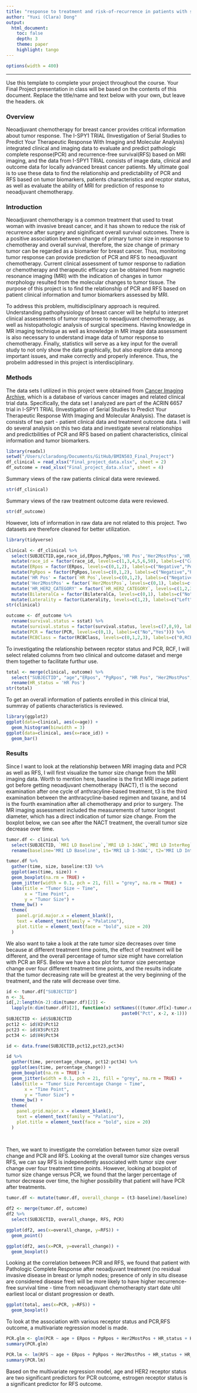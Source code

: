 ```yaml
---
title: "response to treatment and risk-of-recurrence in patients with stage 2 or 3 breast cancer receiving neoadjuvant chemotherapy (NACT)"
author: "Yuxi (Clara) Dong"
output: 
  html_document:
    toc: false 
    depth: 3 
    theme: paper 
    highlight: tango
---
```

```r
options(width = 400)
```  
***
Use this template to complete your project throughout the course. Your Final Project presentation in class will be based on the contents of this document. Replace the title/name and text below with your own, but leave the headers.
ok

### Overview

Neoadjuvant chemotherapy for breast cancer provides critical information about tumor response. The I-SPY1 TRIAL (Investigation of Serial Studies to Predict Your Therapeutic Response With Imaging and Molecular Analysis) integrated clinical and imaging data to evaluate and predict pathologic complete response(PCR) and recurrence-free survival(RFS) based on MRI imaging, and the data from I-SPY1 TRIAL consists of image data, clinical and outcome data for locally advanced breast cancer patients. My ultimate goal is to use these data to find the relationship and predictability of PCR and RFS based on tumor biomarkers, patients characteristics and recptor status, as well as evaluate the ability of MRI for prediction of response to neoadjuvant chemotherapy. 

### Introduction 

Neoadjuvant chemotherapy is a common treatment that used to treat woman with invasive breast cancer, and it has shown to reduce the risk of recurrence after surgery and siginificant overall survival outcomes. There is a positive association between change of primary tumor size in response to chemotheray and overall survival, therefore, the size change of primary tumor can be regarded as a biomarker for breast cancer. Thus, monitoring tumor response can provide prediction of PCR and RFS to neoadjuvant chemotherapy. Current clinical assessment of tumor response to radiation or chemotherapy and therapeutic efficacy can be obtained from magnetic resonance imaging (MRI) with the indication of changes in tumor morphology resulted from the molecular changes to tumor tissue. 
The purpose of this project is to find the relationship of PCR and RFS based on patient clinical information and tumor biomarkers assessed by MRI. 

To address this problem, multidisciplinary approach is required. Understanding pathophysiology of breast cancer will be helpful to interpret clinical assessments of tumor response to neoadjuvant chemotherapy, as well as histopathologic analysis of surgical specimens. Having knowledge in MR imaging technique as well as knowledge in MR image data assessment is also necessary to understand image data of tumor response to chemotherapy. Finally, statistics will serve as a key input for the overall study to not only show the data graphically, but also explore data among important issues, and make correctly and properly inference. Thus, the probelm addressed in this project is interdisciplinary.




### Methods

The data sets I utilized in this project were obtained from [Cancer Imaging Archive](https://wiki.cancerimagingarchive.net/display/Public/ISPY1#0eadffee2ba44b479e4ed5f7a6311f33), which is a database of various cancer images and related clinical trial data. Specifically, the data set I analyzed are part of the ACRIN 6657 trial in I-SPY1 TRIAL (Investigation of Serial Studies to Predict Your Therapeutic Response With Imaging and Molecular Analysis). The dataset is consists of two part - patient clinical data and treatment outcome data. I will do several analysis on this two data and investigate several relationships and predictbilities of PCR and RFS based on patient characteristics, clinical information and tumor biomarkers.

```r
library(readxl)
setwd("/Users/claradong/Documents/GitHub/BMIN503_Final_Project")
df_clinical = read_xlsx("Final_project_data.xlsx", sheet = 2)
df_outcome = read_xlsx("Final_project_data.xlsx", sheet = 4)
```
Summary views of the raw patients clinical data were reviewed. 
```r
str(df_clinical)
```
Summary views of the raw treatment outcome data were reviewed.
```r
str(df_outcome)
```

However, lots of information in raw data are not related to this project. Two datasets are therefore cleaned for better utilization.
```r
library(tidyverse)
```

```r
clinical <- df_clinical %>%
  select(SUBJECTID,age,race_id,ERpos,PgRpos,'HR Pos','Her2MostPos','HR_HER2_CATEGORY', BilateralCa,Laterality,'MRI LD Baseline','MRI LD 1-3dAC', 'MRI LD InterReg','MRI LD PreSurg') %>%
  mutate(race_id = factor(race_id, levels=c(1,3,4,5,6,50), labels=c("Caucasian", "Afican American", "Asian", "Native Hawaiian/Pacific Islander", "American Indian/Alaskan Native", "Multiple race"))) %>%
  mutate(ERpos = factor(ERpos, levels=c(0,1,2), labels=c("Negative","Positive","Inderminate"))) %>%
  mutate(PgRpos = factor(PgRpos,levels=c(0,1,2), labels=c("Negative","Positive","Inderminate"))) %>% 
  mutate('HR Pos' = factor(`HR Pos`,levels=c(0,1,2), labels=c("Negative","Positive","Inderminate"))) %>%
  mutate('Her2MostPos' = factor(`Her2MostPos`, levels=c(0,1), labels=c('Negative','Positive'))) %>%
  mutate('HR_HER2_CATEGORY' = factor(`HR_HER2_CATEGORY`, levels=c(1,2,3), labels=c('HR Positive, Her2 Negative', 'Her2 Positive', 'Triple Negative'))) %>%
  mutate(BilateralCa = factor(BilateralCa, levels=c(0,1), labels=c("No","Yes"))) %>%
  mutate(Laterality = factor(Laterality, levels=c(1,2), labels=c("Left", "Right")))
str(clinical)

outcome <- df_outcome %>%
  rename(survival.status = sstat) %>%
  mutate(survival.status = factor(survival.status, levels=c(7,8,9), labels=c("Alive", "Dead","Lost"))) %>%
  mutate(PCR = factor(PCR, levels=c(0,1), labels=c("No","Yes"))) %>%
  mutate(RCBClass = factor(RCBClass, levels=c(0,1,2,3), labels=c("0,RCB index 0", "1=I,RCB index less than or equal to 1.36", "2=II,RCB index greater than 1.36 or equal to 3.28", "3=III,RCB index greater than 3.28")))
```

To investigating the relationship between recptor status and PCR, RCF, I will select related columns from two clinical and outcome dataset and merge them together to facilitate furthur use. 
```r
total <- merge(clinical, outcome) %>%
  select("SUBJECTID", "age","ERpos", "PgRpos", "HR Pos", "Her2MostPos", "HR_HER2_CATEGORY","BilateralCa", "Laterality","survival.status", "survDtD2 (tx)", "RFS", "PCR") %>%
  rename(HR_status = 'HR Pos')
str(total)
```
To get an overall information of patients enrolled in this clinical trial, summray of patients characteristics is reviewed.
```r
library(ggplot2)
ggplot(data=clinical, aes(x=age)) +
  geom_histogram(binwidth = 3)
ggplot(data=clinical, aes(x=race_id)) +
  geom_bar()
```

### Results

Since I want to look at the relationship between MRI imaging data and PCR as well as RFS, I will first visualize the tumor size change from the MRI imaging data. Worth to mention here, baseline is the first MRI image patient got before getting neoadjuvant chemotherapy (NACT), t1 is the second examination after one cycle of anthracyline-based treatment, t3 is the third examination between the anthracycline-based regimen and taxane, and t4 is the fourth examination  after all chemotherapy and prior to surgery. The MR imaging assessment included the measurements of tumor longest diameter, which has a direct indication of tumor size change. From the boxplot below, we can see after the NACT treatment, the overall tumor size decrease over time. 

```r
tumor.df <- clinical %>%
  select(SUBJECTID, `MRI LD Baseline`,`MRI LD 1-3dAC`,`MRI LD InterReg`,`MRI LD PreSurg`) %>%
  rename(baseline='MRI LD Baseline', t1='MRI LD 1-3dAC', t2='MRI LD InterReg', t3='MRI LD PreSurg')

tumor.df %>%
  gather(time, size, baseline:t3) %>%
  ggplot(aes(time, size)) +
  geom_boxplot(na.rm = TRUE) +
  geom_jitter(width = 0.1, pch = 21, fill = "grey", na.rm = TRUE) +
  labs(title = "Tumor Size ~ Time",
       x = "Time Point",
       y = "Tumor Size") +
  theme_bw() +
  theme(
    panel.grid.major.x = element_blank(),
    text = element_text(family = "Palatino"),
    plot.title = element_text(face = "bold", size = 20)
  )
```

We also want to take a look at the rate tumor size decreases over time because at different treatment time points, the effect of treatment will be different, and the overall percentage of tumor size might have correlation with PCR an RFS. Below we have a box plot for tumor size percentage change over four different treatment time points, and the results indicate that the tumor decreasing rate will be greatest at the very beginning of the treatment, and the rate will decrease over time.

```r
id <- tumor.df["SUBJECTID"]
n <- 3L
id[,2:length(n-2):dim(tumor.df)[2]] <-
  lapply(n:dim(tumor.df)[2], function(x) setNames(((tumor.df[x]-tumor.df[x-1])/tumor.df[x-1]),
                                            paste0("Pct", x-2, x-1)))
SUBJECTID <- id$SUBJECTID
pct12 <- id$V2$Pct12
pct23 <- id$V3$Pct23
pct34 <- id$V4$Pct34

id <- data.frame(SUBJECTID,pct12,pct23,pct34)

id %>%
  gather(time, percentage_change, pct12:pct34) %>%
  ggplot(aes(time, percentage_change)) +
  geom_boxplot(na.rm = TRUE) +
  geom_jitter(width = 0.1, pch = 21, fill = "grey", na.rm = TRUE) +
  labs(title = "Tumor Size Percentage Change ~ Time",
       x = "Time Point",
       y = "Tumor Size") +
  theme_bw() +
  theme(
    panel.grid.major.x = element_blank(),
    text = element_text(family = "Palatino"),
    plot.title = element_text(face = "bold", size = 20)
  )
 
  
```

Then, we want to investigate the correlation between tumor size overall change and PCR and RFS. Looking at the overall tumor size changes versus RFS, we can say RFS is independently associated with tumor size over change over four treatment time points. However, looking at boxplot of tumor size change versus PCR, we found that the larger percentage of tumor decrease over time, the higher possibility that patient will have PCR after treatments. 

```r
tumor.df <- mutate(tumor.df, overall_change = (t3-baseline)/baseline)

df2 <- merge(tumor.df, outcome)
df2 %>%
  select(SUBJECTID, overall_change, RFS, PCR)

ggplot(df2, aes(x=overall_change, y=RFS)) +
  geom_point()

ggplot(df2, aes(x=PCR, y=overall_change)) +
  geom_boxplot()
```

Looking at the correlation between PCR and RFS, we found that patient with Pathologic Complete Response after neoadjuvant treatment (no residual invasive disease in breast or lymph nodes; presence of only in situ disease are considered disease free) will be more likely to have higher recurrence-free survival time - time from neoadjuvant chemotherapty start date ultil earliest local or distant progression or death. 
```r
ggplot(total, aes(x=PCR, y=RFS)) +
  geom_boxplot()
```

To look at the association with various receptor status and PCR,RFS outcome, a multivariate regression model is made.
```r
PCR.glm <- glm(PCR ~ age + ERpos + PgRpos + Her2MostPos + HR_status + HR_HER2_CATEGORY, data=total, family="binomial")
summary(PCR.glm)

PCR.lm <- lm(RFS ~ age + ERpos + PgRpos + Her2MostPos + HR_status + HR_HER2_CATEGORY, data=total)
summary(PCR.lm)
```
Based on the multivariate regression model, age and HER2 receptor status are two significant predictors for PCR outcome, estrogen receptor status is a significant predictor for RFS outcome. 

